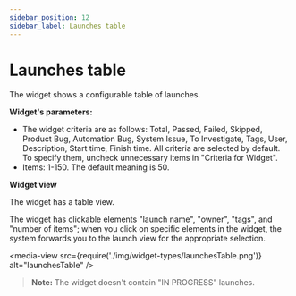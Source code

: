 ```yaml
---
sidebar_position: 12
sidebar_label: Launches table
---
```


# Launches table

The widget shows a configurable table of launches.

**Widget's parameters:**

- The widget criteria are as follows: Total, Passed, Failed, Skipped, Product Bug, Automation Bug, System Issue, To Investigate, Tags, User, Description, Start time, Finish time. All criteria are selected by default. To specify them, uncheck unnecessary items in "Criteria for Widget".
- Items: 1-150. The default meaning is 50.

**Widget view**

The widget has a table view.

The widget has clickable elements "launch name", "owner", "tags", and "number of items"; when you click on specific elements in the widget, the system forwards you to the launch view for the appropriate selection.

<media-view src={require('./img/widget-types/launchesTable.png')} alt="launchesTable" />

>**Note:**
The widget doesn't contain "IN PROGRESS" launches.
